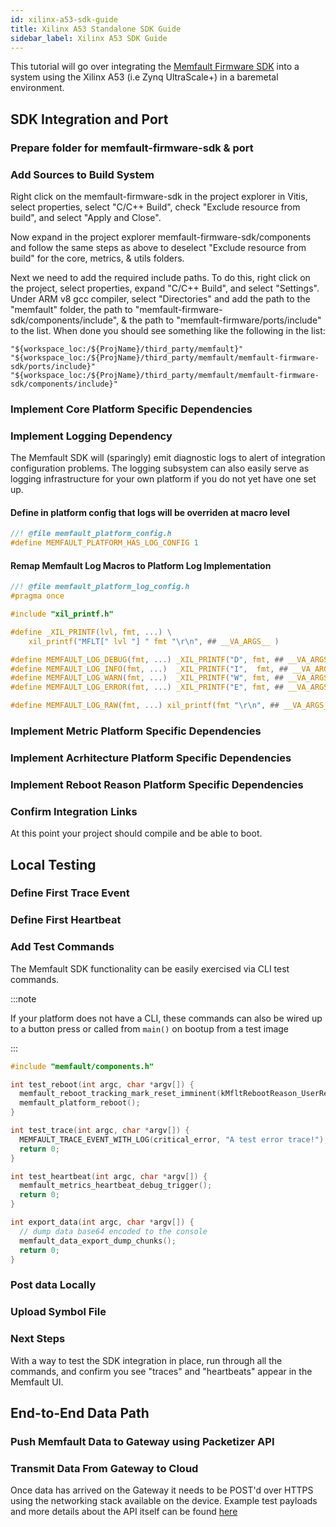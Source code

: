 ```yaml
---
id: xilinx-a53-sdk-guide
title: Xilinx A53 Standalone SDK Guide
sidebar_label: Xilinx A53 SDK Guide
---
```


This tutorial will go over integrating the
[Memfault Firmware SDK](https://github.com/memfault/memfault-firmware-sdk) into
a system using the Xilinx A53 (i.e Zynq UltraScale+) in a baremetal environment.


## SDK Integration and Port

### Prepare folder for memfault-firmware-sdk & port

<CloneSdk />

### Add Sources to Build System

Right click on the memfault-firmware-sdk in the project explorer in Vitis,
select properties, select "C/C++ Build", check "Exclude resource from build",
and select "Apply and Close".

Now expand in the project explorer memfault-firmware-sdk/components and follow
the same steps as above to deselect "Exclude resource from build" for the core,
metrics, & utils folders.

Next we need to add the required include paths. To do this, right click on the
project, select properties, expand "C/C++ Build", and select "Settings". Under
ARM v8 gcc compiler, select "Directories" and add the path to the "memfault"
folder, the path to "memfault-firmware-sdk/components/include", & the path to
"memfault-firmware/ports/include" to the list. When done you should see
something like the following in the list:

```
"${workspace_loc:/${ProjName}/third_party/memfault}"
"${workspace_loc:/${ProjName}/third_party/memfault/memfault-firmware-sdk/ports/include}"
"${workspace_loc:/${ProjName}/third_party/memfault/memfault-firmware-sdk/components/include}"
```

### Implement Core Platform Specific Dependencies

<CorePlatformDependencies />

### Implement Logging Dependency

The Memfault SDK will (sparingly) emit diagnostic logs to alert of integration
configuration problems. The logging subsystem can also easily serve as logging
infrastructure for your own platform if you do not yet have one set up.

#### Define in platform config that logs will be overriden at macro level

```c
//! @file memfault_platform_config.h
#define MEMFAULT_PLATFORM_HAS_LOG_CONFIG 1
```

#### Remap Memfault Log Macros to Platform Log Implementation

```c
//! @file memfault_platform_log_config.h
#pragma once

#include "xil_printf.h"

#define _XIL_PRINTF(lvl, fmt, ...) \
	xil_printf("MFLT[" lvl "] " fmt "\r\n", ## __VA_ARGS__ )

#define MEMFAULT_LOG_DEBUG(fmt, ...) _XIL_PRINTF("D", fmt, ## __VA_ARGS__)
#define MEMFAULT_LOG_INFO(fmt, ...)  _XIL_PRINTF("I",  fmt, ## __VA_ARGS__)
#define MEMFAULT_LOG_WARN(fmt, ...)  _XIL_PRINTF("W", fmt, ## __VA_ARGS__)
#define MEMFAULT_LOG_ERROR(fmt, ...) _XIL_PRINTF("E", fmt, ## __VA_ARGS__)

#define MEMFAULT_LOG_RAW(fmt, ...) xil_printf(fmt "\r\n", ## __VA_ARGS__)
```

### Implement Metric Platform Specific Dependencies

<TimerDependencies />

### Implement Acrhitecture Platform Specific Dependencies

<AcrhitectureDependencies />

### Implement Reboot Reason Platform Specific Dependencies

<RebootReasonDependency />

### Confirm Integration Links

At this point your project should compile and be able to boot.

## Local Testing

### Define First Trace Event

<DefineFirstTraceEvent />

### Define First Heartbeat

<DefineFirstHeartbeat />

### Add Test Commands

The Memfault SDK functionality can be easily exercised via CLI test commands.

:::note

If your platform does not have a CLI, these commands can also be wired up to a
button press or called from `main()` on bootup from a test image

:::

```c
#include "memfault/components.h"

int test_reboot(int argc, char *argv[]) {
  memfault_reboot_tracking_mark_reset_imminent(kMfltRebootReason_UserReset, NULL);
  memfault_platform_reboot();
}

int test_trace(int argc, char *argv[]) {
  MEMFAULT_TRACE_EVENT_WITH_LOG(critical_error, "A test error trace!");
  return 0;
}

int test_heartbeat(int argc, char *argv[]) {
  memfault_metrics_heartbeat_debug_trigger();
  return 0;
}

int export_data(int argc, char *argv[]) {
  // dump data base64 encoded to the console
  memfault_data_export_dump_chunks();
  return 0;
}
```

### Post data Locally

<PostChunksLocally />

### Upload Symbol File

<UploadSymbolFile />

### Next Steps

With a way to test the SDK integration in place, run through all the commands,
and confirm you see "traces" and "heartbeats" appear in the Memfault UI.

## End-to-End Data Path

### Push Memfault Data to Gateway using Packetizer API

<PublishDataToCloud />

### Transmit Data From Gateway to Cloud

Once data has arrived on the Gateway it needs to be POST'd over HTTPS using the
networking stack available on the device. Example test payloads and more details
about the API itself can be found
[here](/docs/embedded/test-patterns-for-chunks-endpoint)
